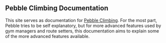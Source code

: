## Pebble Climbing Documentation

This site serves as documentation for [Pebble Climbing](https://pebbleclimbing.com). For the most part, Pebble tries to be self explanatory, but for more advanced features used by gym managers and route setters, this documentation aims to explain some of the more advanced features available.


